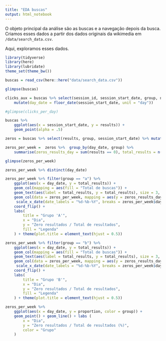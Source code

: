 ```yaml
---
title: "EDA buscas"
output: html_notebook
---
```


O objeto principal da análise são as buscas e a navegação depois da busca. Criamos esses dados a partir dos dados originais da wikimedia em `/data/search_data.csv`. 

Aqui, exploramos esses dados. 

```r
library(tidyverse)
library(here)
library(lubridate)
theme_set(theme_bw())
```

```r
buscas = read_csv(here::here("data/search_data.csv"))
```
```r
glimpse(buscas)
```

```r
clicks_aux = buscas %>% select(session_id, session_start_date, group, num_clicks) %>%
    mutate(day_date = floor_date(session_start_date, unit = "day"))

#glimpse(clicks_per_day)
```
```r
buscas %>% 
    ggplot(aes(x = session_start_date, y = results)) +
    geom_point(alpha = .5)
```

```r
zeros = buscas %>% select(results, group, session_start_date) %>% mutate(day_date = date(session_start_date))

zeros_per_week =  zeros %>%  group_by(day_date, group) %>% 
    summarise(zeros_results_day = sum(results == 0), total_results = n()) %>%  mutate(proportion = (zeros_results_day/total_results) * 100)

glimpse(zeros_per_week)
```

```r
zeros_per_week %>% distinct(day_date)
```

```r
zeros_per_week %>% filter(group == "a") %>%
    ggplot(aes(x = day_date, y = total_results)) + 
    geom_col(mapping = aes(fill = "Total de buscas")) + 
    geom_text(aes(label = total_results, y = total_results), size = 3, hjust = 5) +
    geom_col(data = zeros_per_week, mapping = aes(y = zeros_results_day, fill = "Zero resultados")) +      geom_text(aes(label = zeros_results_day, y = zeros_results_day), size = 3) +
     scale_x_date(date_labels = "%d-%b-%Y", breaks = zeros_per_week$day_date) +
    coord_flip() +
    labs(
        title = "Grupo 'A'",
        x = "Dia",
        y = "Zero resultados / Total de resultados",
        fill = "Legenda"
    ) + theme(plot.title = element_text(hjust = 0.5))
```

```r
zeros_per_week %>% filter(group == "b") %>%
    ggplot(aes(x = day_date, y = total_results)) + 
    geom_col(mapping = aes(fill = "Total de buscas")) + 
    geom_text(aes(label = total_results, y = total_results), size = 3, hjust = 4) +
    geom_col(data = zeros_per_week, mapping = aes(y = zeros_results_day, fill = "Zero resultados")) +      geom_text(aes(label = zeros_results_day, y = zeros_results_day), size = 3) +
     scale_x_date(date_labels = "%d-%b-%Y", breaks = zeros_per_week$day_date) +
    coord_flip() +
    labs(
        title = "Grupo 'B'",
        x = "Dia",
        y = "Zero resultados / Total de resultados",
        fill = "Legenda"
    ) + theme(plot.title = element_text(hjust = 0.5))
```

```r
zeros_per_week %>%  
    ggplot(aes(x = day_date, y = proportion, color = group)) + 
    geom_point() + geom_line() + labs (
        x = "Dia",
        y = "Zero resultados / Total de resultados (%)",
        color = "Grupo"
    )
```

